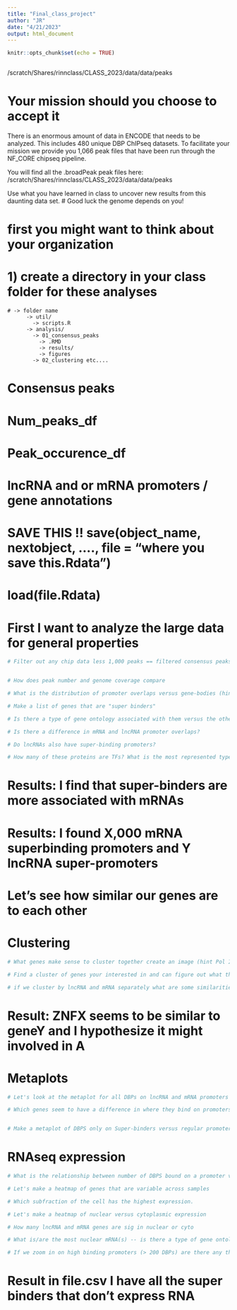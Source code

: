 ```yaml
---
title: "Final_class_project"
author: "JR"
date: "4/21/2023"
output: html_document
---
```


```r
knitr::opts_chunk$set(echo = TRUE)



```
/scratch/Shares/rinnclass/CLASS_2023/data/data/peaks

# Your mission should you choose to accept it 
There is an enormous amount of data in ENCODE that 
needs to be analyzed. This includes 480 unique DBP
ChIPseq datasets. To facilitate your mission we provide you
1,066 peak files that have been run through the NF_CORE chipseq
pipeline. 

You will find all the .broadPeak peak files here:
/scratch/Shares/rinnclass/CLASS_2023/data/data/peaks

Use what you have learned in class to uncover
new results from this daunting data set. 
# Good luck the genome depends on you!


# first you might want to think about your organization
# 1) create a directory in your class folder for these analyses
    # -> folder name
          -> util/
            -> scripts.R
          -> analysis/
            -> 01_consensus_peaks
              -> .RMD
              -> results/
              -> figures
            -> 02_clustering etc....
  
  
# Consensus peaks
# Num_peaks_df
# Peak_occurence_df
# lncRNA and or mRNA promoters / gene annotations
# SAVE THIS !! save(object_name, nextobject, ...., file = "where you save this.Rdata")
# load(file.Rdata)


# First I want to analyze the large data for general properties 
```r

# Filter out any chip data less 1,000 peaks == filtered consensus peaks


# How does peak number and genome coverage compare

# What is the distribution of promoter overlaps versus gene-bodies (hint hist)

# Make a list of genes that are "super binders" 

# Is there a type of gene ontology associated with them versus the others?

# Is there a difference in mRNA and lncRNA promoter overlaps?

# Do lncRNAs also have super-binding promoters?

# How many of these proteins are TFs? What is the most represented type of DBD?


```
# Results: I find that super-binders are more associated with mRNAs
# Results: I found X,000 mRNA superbinding promoters and Y lncRNA super-promoters


# Let's see how similar our genes are to each other
# Clustering 
```r

# What genes make sense to cluster together create an image (hint Pol II makes RNA)

# Find a cluster of genes your interested in and can figure out what those genes do -- are there unknown genes i there too? If so maybe one could hypothesize they have a similar function to the known genes (Hint ZNFs)

# if we cluster by lncRNA and mRNA separately what are some similarities and differences?

```
# Result: ZNFX seems to be similar to geneY and I hypothesize it might involved in A

# Metaplots
```r

# Let's look at the metaplot for all DBPs on lncRNA and mRNA promoters seperately (hint facet wrap).

# Which genes seem to have a difference in where they bind on promoters between lncRNA and mRNA promoters


# Make a metaplot of DBPS only on Super-binders versus regular promoters ...
```


# RNAseq expression

```r

# What is the relationship between number of DBPS bound on a promoter versus RNA output (hint TPM)

# Let's make a heatmap of genes that are variable across samples 

# Which subfraction of the cell has the highest expression.

# Let's make a heatmap of nuclear versus cytoplasmic expression

# How many lncRNA and mRNA genes are sig in nuclear or cyto

# What is/are the most nuclear mRNA(s) -- is there a type of gene ontology associated with them?

# If we zoom in on high binding promoters (> 200 DBPs) are there any that don't have any expression?

```
# Result in file.csv I have all the super binders that don't express RNA

